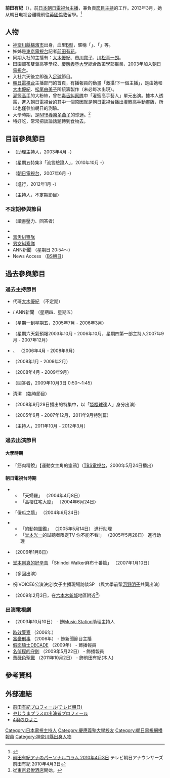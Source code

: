 {{藝人
| 姓名 = 前田有紀<br>{{lang|ja|まえだ ゆき}}
| 類型 = 節目主持
| 圖片     = 
| 圖片尺寸 = 
| 圖片簡介 =
| 原名 = 
| 羅馬拼音 = Maeda Yuki
| 國籍 = {{JPN}}
| 出生日期 = {{birth_date_and_age|1981|1|17}}
| 出生地點 = {{JPN}}[[神奈川縣|神奈川縣]][[橫濱市|橫濱市]]
| 職業     = [[主持人|主持人]]、[[新聞主播|主播]]
| 語言     = [[日本語|日本語]]
| 教育程度 = [[慶應義塾大學|慶應義塾大學]]總合政策學部
| 出道作   =
| 出道日期 =
| 代表作   =
| 活躍年代 = 2003年4月 - 2013年3月
| 唱片公司 =
| 經紀公司 = 
| 網站     = [https://web.archive.org/web/20121028071652/http://www.tv-asahi.co.jp/announcer/personal/women/maeda/body1.html 朝日電視台簡介]
| awards =
| 相關團體 = 
| 獎項 =
| IMDb =
}}
{{Japanese|japanese=前田 有紀|kana=まえだ ゆき|romaji=Maeda Yuki}}
'''前田有紀'''（{{bd|1981年|1月17日|catIdx=Maeda Yuki}}），前[[日本|日本]][[朝日電視台|朝日電視台]][[新聞主播|主播]]，兼負責[[節目主持|節目主持]]的工作。2013年3月，她从朝日电视台離職前往[[英國|英國]][[倫敦|倫敦]]留學。<ref>{{Cite web |url=http://hochi.yomiuri.co.jp/entertainment/news/20130223-OHT1T00020.htm |title=テレ朝・前田有紀アナ電撃退社　ロンドン留学へ （日文） |accessdate=2013-02-24 |archive-date=2013-02-23 |archive-url=https://web.archive.org/web/20130223233430/http://hochi.yomiuri.co.jp/entertainment/news/20130223-OHT1T00020.htm |dead-url=no }}</ref>

== 人物 ==
*[[神奈川縣|神奈川縣]][[橫濱市|橫濱市]]出身，血型[[B型|B型]]，暱稱「{{lang|ja|前田ちゃん}}」、「{{lang|ja|ゆっきー}}」等。
*姊姊是[[東京電視台|東京電視台]]記者[[前田有花|前田有花]]。
*同期入社的主播有：[[大木優紀|大木優紀]]、[[市川寬子|市川寬子]]、[[川松真一朗|川松真一朗]]。
*田園調布雙葉高等學校、[[慶應義塾大學|慶應義塾大學]]總合政策學部畢業，2003年加入[[朝日電視台|朝日電視台]]。
*入社六天後立即進入[[足球|足球]]節目{{link-ja|全體FC~日本足球應援宣言~|やべっちFC〜日本サッカー応援宣言〜}}。
*[[朝日電視台|朝日電視台]]主播部門的首頁，有播報員的動畫「激攝!下一個主播」，是由她和[[大木優紀|大木優紀]]、[[松尾由美子|松尾由美子]]所統籌製作（未必每次出現）。
*[[灌籃高手|灌籃高手]]的大粉絲，曾在[[毒舌糾察隊|毒舌糾察隊]]中「灌籃高手藝人」單元出演。據本人透露，進入[[朝日電視台|朝日電視台]]的其中一個原因就是[[朝日電視台|朝日電視台]]播出[[灌籃高手|灌籃高手]]動畫版，所以也僅參加朝日的測驗。
*大學時期，是[[NPB|NPB]][[養樂多燕子|養樂多燕子]]的球迷。<ref>[http://www.tv-asahi.co.jp/announcer/personal/women/maeda/ 前田有紀アナのパーソナルコラム 2010年4月3日] {{Wayback|url=http://www.tv-asahi.co.jp/announcer/personal/women/maeda/ |date=20120305180351 }} テレビ朝日アナウンサーズ 前田有紀 2010年4月3日</ref>
*特好吃，常常把談論話題轉到食物去。

== 目前參與節目 ==
* {{link-ja|全體FC~日本足球應援宣言~|やべっちFC〜日本サッカー応援宣言〜}} （助理主持人，2003年4月 -）
* {{link-ja|超級J頻道|スーパーJチャンネル}} （星期五特集3「流言驗證人」，2010年10月 -）
* {{lang|ja|ゲムカシマ}} （[[朝日電視台|朝日電視台]]，2007年6月 -）
* {{link-ja|超越問答 奇蹟9|くりぃむクイズ ミラクル9}} （進行，2012年1月 -）
* {{lang|ja|まえだおし}} （主持人，不定期節目）

=== 不定期參與節目 ===
* {{lang|ja|{{link-ja|クイズプレゼンバラエティー Qさま!!|クイズプレゼンバラエティー Qさま!!}}}} （讀書壓力、回答者）
* {{lang|ja|{{link-ja|1億3000万人のとっておき!!実は…大事典|1億3000万人のとっておき!!実は…大事典}}}}
* [[毒舌糾察隊|毒舌糾察隊]]
* [[男女糾察隊|男女糾察隊]]
* ANN新聞 （星期日 20:54～）
* News Access （[[BS朝日|BS朝日]]）

== 過去參與節目 ==
=== 過去主持節目 ===
* {{lang|ja|[[王牌綜藝同樂會|くりぃむナントカ]]}} 代班[[大木優紀|大木優紀]] （不定期）
* {{link-ja|晨間新聞!!圍觀|朝いち!!やじうま}} / ANN新聞 （星期四、星期五）
* {{link-ja|獲得現在|いま得!}} （星期一到星期五，2005年7月 - 2006年3月）
* {{link-ja|續加人群|やじうまプラス}} （星期六天氣預報2003年10月 - 2006年10月，星期四第一部主持人2007年9月 - 2007年12月）
* {{lang|ja|{{link-ja|ぷれミーヤ!|ぷれミーヤ!}}}}、{{lang|ja|ぷちミーヤ!}} （2006年4月 - 2008年9月）
* {{lang|ja|{{link-ja|勉強してきましたクイズ ガリベン|勉強してきましたクイズ ガリベン}}}} （2008年1月 - 2009年2月）
* {{link-ja|LEADER'S HOW TO BOOK 城島茂現場|LEADER'S HOW TO BOOK ジョーシマサイト}} （2008年4月 - 2009年9月）
* {{lang|ja|お宝名場面アワード2009秋}} （回答者，2009年10月3日 0:50～1:45）
* 清潔 （臨時節目）
* {{lang|ja|{{link-ja|『ぷっ』すま|『ぷっ』すま}}}} （2008年9月29日播出的特集中，以「[[袋棍球|袋棍球]]達人」身分出演）
* {{link-ja|錢形金太郎|銭形金太郎}} （2005年6月 - 2007年12月，2011年9月特別篇）
* {{link-ja|城島茂的週末導航|城島茂の週末ナビ ココイコ!}} （主持人，2011年10月 - 2012年3月）

=== 過去出演節目 ===
==== 大學時期 ====
* 「筋肉精銳」【運動女主角的塗鴉】（[[TBS電視台|TBS電視台]]，2000年5月24日播出）

==== 朝日電視台時期 ====
* {{lang|ja|{{link-ja|トリセツ|トリセツ}}}}
** 「天婦羅」 （2004年4月8日）
** 「高樓住宅大廈」 （2004年6月24日）
* {{link-ja|白金倫敦靴子|ぷらちなロンドンブーツ}} 「傻瓜之牆」 （2004年6月24日）
* {{lang|ja|{{link-ja|ドスペ2|ドスペ2}}}}
** 「{{lang|ja|{{link-ja|キングコング|キングコング (お笑いコンビ)}}}}的動物圖鑑」 （2005年5月14日） 進行助理
** 「[[堂本光一|堂本光一]]的試聽者限定TV 你不能不看!」 （2005年5月28日） 進行助理
* {{lang|ja|朝まで赤丸GP2006}} （2006年1月8日）
* [[堂本剛真的好辛苦|堂本剛真的好辛苦]] 「Shindoi Walker麻布十番篇」 （2007年1月10日）
* {{link-ja|愛的圍裙|愛のエプロン}} （多回出演）
* 祝!VOICE6公演決定!女子主播現場訪談SP （與大學前輩[[河野明子|河野明子]]共同出演）
* {{link-ja|easy sports|easy sports}} （2009年2月3日，在[[六本木新城|六本木新城]]地區附近<ref>從[[東京君悅酒店|東京君悅酒店]]開始。</ref>）

=== 出演電視劇 ===
* {{link-ja|現場轉播停不了!|生放送はとまらない!}} （2003年10月10日） - 飾[[Music_Station|Music Station]]助理主持人
* [[時效警察|時效警察]] （2006年）
* [[富豪刑事|富豪刑事]] （2006年） - 飾新聞節目主播
* [[假面騎士DECADE|假面騎士DECADE]] （2009年） - 飾播報員
* [[名偵探的守則|名偵探的守則]] （2009年5月22日） - 飾播報員
* [[薔薇色聖戰|薔薇色聖戰]] （2011年10月2日） - 飾前田有紀(本人)

== 參考資料 ==
{{reflist}}

== 外部連結 ==
* [https://web.archive.org/web/20121028071652/http://www.tv-asahi.co.jp/announcer/personal/women/maeda/body1.html 前田有紀プロフィール(テレビ朝日)]
*[https://web.archive.org/web/20120126111056/http://www.tv-asahi.co.jp/yajiplus/contents/profile/weather/maeda.html やじうまプラスの出演者プロフィール]
*[http://www.tv-asahi.co.jp/announcer/special/newface2003/body.html 4羽のひよこ] {{Wayback|url=http://www.tv-asahi.co.jp/announcer/special/newface2003/body.html |date=20191129042319 }}

{{超級英雄MAX導航}}
{{DEFAULTSORT:Maeda Yuki}}
[[Category:日本電視主持人|Category:日本電視主持人]]
[[Category:慶應義塾大學校友|Category:慶應義塾大學校友]]
[[Category:朝日電視網播報員|Category:朝日電視網播報員]]
[[Category:神奈川縣出身人物|Category:神奈川縣出身人物]]